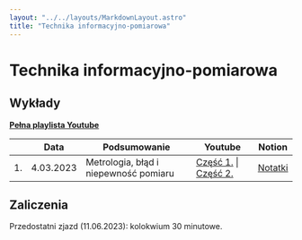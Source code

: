 ```yaml
---
layout: "../../layouts/MarkdownLayout.astro"
title: "Technika informacyjno-pomiarowa"
---
```


# Technika informacyjno-pomiarowa

## Wykłady

[**Pełna playlista Youtube**](https://www.youtube.com/playlist?list=PLxnzOnUpNzMAAeX1KSctnOTJul-Zk29bP)

|     | Data      | Podsumowanie                          | Youtube                                                                              | Notion                                                                                                              |
| --- | --------- | ------------------------------------- | ------------------------------------------------------------------------------------ | ------------------------------------------------------------------------------------------------------------------- |
| 1.  | 4.03.2023 | Metrologia, błąd i niepewność pomiaru | [Część 1.](https://youtu.be/iBPBD7sukzw) \| [Część 2.](https://youtu.be/nc5UXHHiB70) | [Notatki](https://zippy-tamarillo-525.notion.site/Technika-informacyjno-pomiarowa-93be9187862944d3a0ace3379690a1ca) |

## Zaliczenia

Przedostatni zjazd (11.06.2023): kolokwium 30 minutowe.
